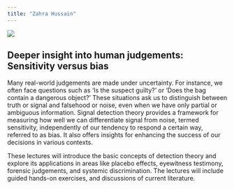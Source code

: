 ```yaml
---
title: "Zahra Hussain"
---
```


![](images/zahra.jpg)

## Deeper insight into human judgements: Sensitivity versus bias

Many real-world judgements are made under uncertainty. For instance, we often face questions such as 'Is the suspect guilty?' or 'Does the bag contain a dangerous object?' These situations ask us to distinguish between truth or signal and falsehood or noise, even when we have only partial or ambiguous information. Signal detection theory provides a framework for measuring how well we can differentiate signal from noise, termed sensitivity, independently of our tendency to respond a certain way, referred to as bias. It also offers insights for enhancing the success of our decisions in various contexts.

These lectures will introduce the basic concepts of detection theory and explore its applications in areas like placebo effects, eyewitness testimony, forensic judgements, and systemic discrimination. The lectures will include guided hands-on exercises, and discussions of current literature.
